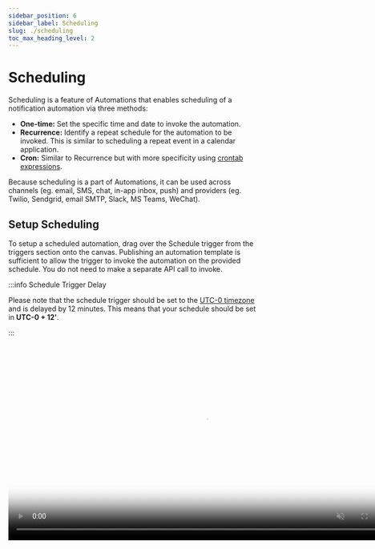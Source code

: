 ```yaml
---
sidebar_position: 6
sidebar_label: Scheduling
slug: ./scheduling
toc_max_heading_level: 2
---
```



# Scheduling

Scheduling is a feature of Automations that enables scheduling of a notification automation via three methods:

* **One-time:** Set the specific time and date to invoke the automation.
* **Recurrence:** Identify a repeat schedule for the automation to be invoked. This is similar to scheduling a repeat event in a calendar application.
* **Cron:** Similar to Recurrence but with more specificity using [crontab expressions](https://crontab.guru/).

Because scheduling is a part of Automations, it can be used across channels (eg. email, SMS, chat, in-app inbox, push) and providers (eg. Twilio, Sendgrid, email SMTP, Slack, MS Teams, WeChat).

## Setup Scheduling

To setup a scheduled automation, drag over the Schedule trigger from the triggers section onto the canvas. Publishing an automation template is sufficient to allow the trigger to invoke the automation on the provided schedule. You do not need to make a separate API call to invoke.


:::info Schedule Trigger Delay

Please note that the schedule trigger should be set to the [UTC-0 timezone](https://dayspedia.com/time/zones/utc+0/) and is delayed by 12 minutes. This means that your schedule should be set in **UTC-0 + 12'**.

:::

<video width="783" loop autoPlay muted controls poster={videoThumbnail}>
  <source src={scheduleURL} />
</video>

